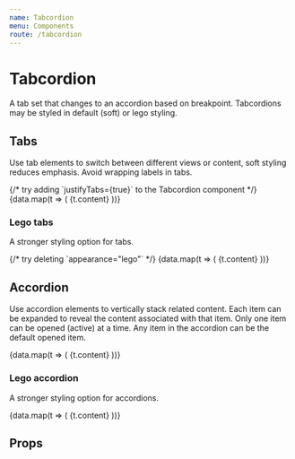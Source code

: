 ```yaml
---
name: Tabcordion
menu: Components
route: /tabcordion
---
```



# Tabcordion

A tab set that changes to an accordion based on breakpoint. Tabcordions may be
styled in default (soft) or lego styling.

## Tabs

Use tab elements to switch between different views or content, soft styling
reduces emphasis. Avoid wrapping labels in tabs.

<Playground>
	{/* try adding `justifyTabs={true}` to the Tabcordion component */}
	<Tabcordion mode="tabs">
		{data.map(t => (
			<Tab key={t.label} label={t.label}>
				{t.content}
			</Tab>
		))}
	</Tabcordion>
</Playground>

### Lego tabs

A stronger styling option for tabs.

<Playground>
	{/* try deleting `appearance="lego"` */}
	<Tabcordion mode="tabs" appearance="lego">
		{data.map(t => (
			<Tab key={t.label} label={t.label}>
				{t.content}
			</Tab>
		))}
	</Tabcordion>
</Playground>

## Accordion

Use accordion elements to vertically stack related content. Each item can be
expanded to reveal the content associated with that item. Only one item can be
opened (active) at a time. Any item in the accordion can be the default opened
item.

<Playground>
	<Tabcordion mode="accordion">
		{data.map(t => (
			<Tab key={t.label} label={t.label}>
				{t.content}
			</Tab>
		))}
	</Tabcordion>
</Playground>

### Lego accordion

A stronger styling option for accordions.

<Playground>
	<Tabcordion mode="accordion" appearance="lego">
		{data.map(t => (
			<Tab key={t.label} label={t.label}>
				{t.content}
			</Tab>
		))}
	</Tabcordion>
</Playground>

## Props

<Props of={Tabcordion} />
<Props of={Tab} />
